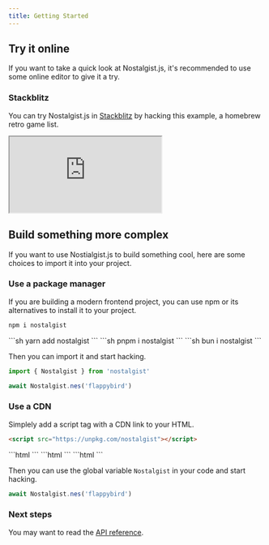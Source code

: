 ```yaml
---
title: Getting Started
---
```



## Try it online
If you want to take a quick look at Nostalgist.js, it's recommended to use some online editor to give it a try.

### Stackblitz
You can try Nostalgist.js in [Stackblitz](https://stackblitz.com/edit/js-phxocr) by hacking this example, a homebrew retro game list.
<iframe class="playground-iframe" src="https://stackblitz.com/edit/js-phxocr?embed=1&file=index.js&hideNavigation=1&view=preview" style="aspect-ratio: 4/3;"></iframe>

## Build something more complex
If you want to use Nostialgist.js to build something cool, here are some choices to import it into your project.

### Use a package manager
If you are building a modern frontend project, you can use npm or its alternatives to install it to your project.
<Tabs>
  <TabItem label="npm">
  ```sh
  npm i nostalgist
  ```
  </TabItem>
  <TabItem label="yarn">
  ```sh
  yarn add nostalgist
  ```
  </TabItem>
  <TabItem label="pnpm">
  ```sh
  pnpm i nostalgist
  ```
  </TabItem>
  <TabItem label="bun">
  ```sh
  bun i nostalgist
  ```
  </TabItem>
</Tabs>

Then you can import it and start hacking.
```js
import { Nostalgist } from 'nostalgist'

await Nostalgist.nes('flappybird')
```

### Use a CDN
Simplely add a script tag with a CDN link to your HTML.
<Tabs>
  <TabItem label="unpkg">
  ```html
  <script src="https://unpkg.com/nostalgist"></script>
  ```
  </TabItem>
  <TabItem label="jsDelivr">
  ```html
  <script src="https://cdn.jsdelivr.net/npm/nostalgist"></script>
  ```
  </TabItem>
  <TabItem label="esm.run">
  ```html
  <script type="module">
  import { Nostalgist } from 'https://esm.run/nostalgist'
  </script>
  ```
  </TabItem>
  <TabItem label="skypack">
  ```html
  <script type="module">
  import { Nostalgist } from 'https://cdn.skypack.dev/nostalgist'
  </script>
  ```
  </TabItem>
</Tabs>

Then you can use the global variable `Nostalgist` in your code and start hacking.
```js
await Nostalgist.nes('flappybird')
```

### Next steps
You may want to read the [API reference](/apis/launch).
